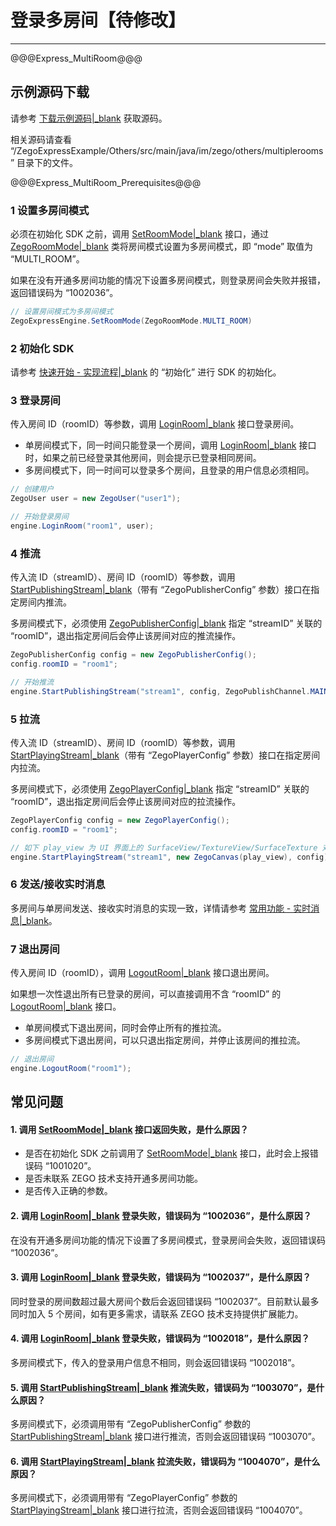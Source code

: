# 登录多房间【待修改】

---

@@@Express_MultiRoom@@@


## 示例源码下载

请参考 [下载示例源码\|_blank](!DownloadDemo/DownloadDemo) 获取源码。

相关源码请查看 “/ZegoExpressExample/Others/src/main/java/im/zego/others/multiplerooms” 目录下的文件。

@@@Express_MultiRoom_Prerequisites@@@


### 1 设置多房间模式

必须在初始化 SDK 之前，调用 [SetRoomMode\|_blank](@SetRoomMode) 接口，通过 [ZegoRoomMode\|_blank](@-ZegoRoomMode) 类将房间模式设置为多房间模式，即 “mode” 取值为 “MULTI_ROOM”。

<div class="mk-hint">


如果在没有开通多房间功能的情况下设置多房间模式，则登录房间会失败并报错，返回错误码为 “1002036”。
</div>


```java
// 设置房间模式为多房间模式
ZegoExpressEngine.SetRoomMode(ZegoRoomMode.MULTI_ROOM)
```
### 2 初始化 SDK

请参考 [快速开始 - 实现流程\|_blank](!Integration/Solution_Implementation#initialization) 的 “初始化”  进行 SDK 的初始化。

### 3 登录房间

传入房间 ID（roomID）等参数，调用 [LoginRoom\|_blank](@LoginRoom) 接口登录房间。

- 单房间模式下，同一时间只能登录一个房间，调用 [LoginRoom\|_blank](@LoginRoom) 接口时，如果之前已经登录其他房间，则会提示已登录相同房间。
- 多房间模式下，同一时间可以登录多个房间，且登录的用户信息必须相同。

```java
// 创建用户
ZegoUser user = new ZegoUser("user1");

// 开始登录房间
engine.LoginRoom("room1", user); 
```


### 4 推流

传入流 ID（streamID）、房间 ID（roomID）等参数，调用 [StartPublishingStream\|_blank](@StartPublishingStream)（带有 “ZegoPublisherConfig” 参数）接口在指定房间内推流。

<div class="mk-warning">

多房间模式下，必须使用 [ZegoPublisherConfig\|_blank](@-ZegoPublisherConfig) 指定 “streamID” 关联的 “roomID”，退出指定房间后会停止该房间对应的推流操作。
</div>

```java
ZegoPublisherConfig config = new ZegoPublisherConfig();
config.roomID = "room1";

// 开始推流
engine.StartPublishingStream("stream1", config, ZegoPublishChannel.MAIN);
```

### 5 拉流

传入流 ID（streamID）、房间 ID（roomID）等参数，调用 [StartPlayingStream\|_blank](@StartPlayingStream)（带有 “ZegoPlayerConfig” 参数）接口在指定房间内拉流。

<div class="mk-warning">

多房间模式下，必须使用 [ZegoPlayerConfig\|_blank](@-ZegoPlayerConfig) 指定 “streamID” 关联的 “roomID”，退出指定房间后会停止该房间对应的拉流操作。
</div>


```java
ZegoPlayerConfig config = new ZegoPlayerConfig();
config.roomID = "room1";

// 如下 play_view 为 UI 界面上的 SurfaceView/TextureView/SurfaceTexture 对象
engine.StartPlayingStream("stream1", new ZegoCanvas(play_view), config);
```


### 6 发送/接收实时消息

多房间与单房间发送、接收实时消息的实现一致，详情请参考 [常用功能 - 实时消息\|_blank](!AdvancedModule/IM)。

### 7 退出房间

传入房间 ID（roomID），调用 [LogoutRoom\|_blank](@LogoutRoom_2) 接口退出房间。

<div class="mk-hint">

如果想一次性退出所有已登录的房间，可以直接调用不含 “roomID” 的 [LogoutRoom\|_blank](@logoutRoom__2) 接口。
</div>

- 单房间模式下退出房间，同时会停止所有的推拉流。
- 多房间模式下退出房间，可以只退出指定房间，并停止该房间的推拉流。


```java
// 退出房间
engine.LogoutRoom("room1");
```


## 常见问题

#### 1. 调用 [SetRoomMode\|_blank](@SetRoomMode) 接口返回失败，是什么原因？

- 是否在初始化 SDK 之前调用了 [SetRoomMode\|_blank](@SetRoomMode) 接口，此时会上报错误码 “1001020”。
- 是否未联系 ZEGO 技术支持开通多房间功能。
- 是否传入正确的参数。

#### 2. 调用 [LoginRoom\|_blank](@LoginRoom) 登录失败，错误码为 “1002036”，是什么原因？

在没有开通多房间功能的情况下设置了多房间模式，登录房间会失败，返回错误码 “1002036”。

#### 3. 调用 [LoginRoom\|_blank](@LoginRoom) 登录失败，错误码为 “1002037”，是什么原因？

同时登录的房间数超过最大房间个数后会返回错误码 “1002037”。目前默认最多同时加入 5 个房间，如有更多需求，请联系 ZEGO 技术支持提供扩展能力。

#### 4. 调用 [LoginRoom\|_blank](@LoginRoom) 登录失败，错误码为 “1002018”，是什么原因？

多房间模式下，传入的登录用户信息不相同，则会返回错误码 “1002018”。

#### 5. 调用 [StartPublishingStream\|_blank](@StartPublishingStream) 推流失败，错误码为 “1003070”，是什么原因？

多房间模式下，必须调用带有 “ZegoPublisherConfig” 参数的 [StartPublishingStream\|_blank](@StartPublishingStream) 接口进行推流，否则会返回错误码 “1003070”。

#### 6. 调用 [StartPlayingStream\|_blank](@StartPlayingStream) 拉流失败，错误码为 “1004070”，是什么原因？

多房间模式下，必须调用带有 “ZegoPlayerConfig” 参数的 [StartPlayingStream\|_blank](@StartPlayingStream) 接口进行拉流，否则会返回错误码 “1004070”。
